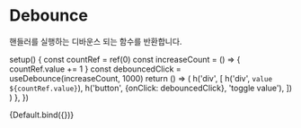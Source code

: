 
<Meta title="use/Debounce"/>

# Debounce

핸들러를 실행하는 디바운스 되는 함수를 반환합니다.

  setup() {
    const countRef = ref(0)
    const increaseCount = () => {
      countRef.value += 1
    } 
    const debouncedClick = useDebounce(increaseCount, 1000)
    return () => (
      h('div', [
        h('div', `value ${countRef.value}`),
        h('button', {onClick: debouncedClick}, 'toggle value'),
      ])
    )
  },
})

<Canvas>
  <Story name="Default">
    {Default.bind({})}
  </Story>
</Canvas>

